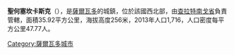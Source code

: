 '''聖何塞坎卡斯克'''（{{lang-es|Cancasque}}），是[[薩爾瓦多|薩爾瓦多]]的城鎮，位於該國西北部，由[[查拉特南戈省|查拉特南戈省]]負責管轄，面積35.92平方公里，海拔高度256米，2013年人口1,716，人口密度每平方公里47.77人。

{{Coord|13|59|N|88|51|W|display=title}}

{{ElSalvador-geo-stub}}
[[Category:薩爾瓦多城市|Category:薩爾瓦多城市]]